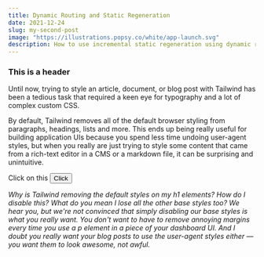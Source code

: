 ```yaml
---
title: Dynamic Routing and Static Regeneration
date: 2021-12-24
slug: my-second-post
image: "https://illustrations.popsy.co/white/app-launch.svg"
description: How to use incremental static regeneration using dynamic routes.
---
```


### This is a header

Until now, trying to style an article, document, or blog post with Tailwind has been a tedious task that required a keen eye for typography and a lot of complex custom CSS.

By default, Tailwind removes all of the default browser styling from paragraphs, headings, lists and more. This ends up being really useful for building application UIs because you spend less time undoing user-agent styles, but when you really are just trying to style some content that came from a rich-text editor in a CMS or a markdown file, it can be surprising and unintuitive.

Click on this <button>Click</button>

*Why is Tailwind removing the default styles on my h1 elements? How do I disable this?
What do you mean I lose all the other base styles too?
We hear you, but we're not convinced that simply disabling our base styles is what you really want.
You don't want to have to remove annoying margins every time you use a p element in a piece of your dashboard UI.
And I doubt you really want your blog posts to use the user-agent styles either — you want them to look awesome, not awful.*